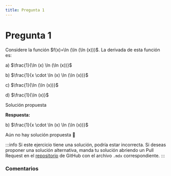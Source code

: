 ```yaml
---
title: Pregunta 1
---
```



# Pregunta 1

<div className="exercise">
Considere la función $f(x)=\ln (\ln (\ln (x)))$.
La derivada de esta función es:

a) $\frac{1}{\ln (x) \ln (\ln (x))}$

b) $\frac{1}{x \cdot \ln (x) \ln (\ln (x))}$

c) $\frac{1}{\ln (\ln (x))}$

d) $\frac{1}{\ln (x)}$
</div>

<MDXDetails>
<summary>Solución propuesta</summary>

<div className="exercise">

**Respuesta:**

b) $\frac{1}{x \cdot \ln (x) \ln (\ln (x))}$

Aún no hay solución propuesta 🥲
</div>

:::info
Si este ejercicio tiene una solución, podría estar incorrecta. Si deseas proponer una solución alternativa, manda tu solución abriendo
un Pull Request en el [repositorio](https://github.com/crow-rojas/apuntes-fundamentals/pulls) de GitHub con el archivo
`.mdx` correspondiente.
:::

</MDXDetails>

### Comentarios

<Disqus
  url="https://crow-rojas.github.io/apuntes-fundamentals/docs/mathematics/calculus-1-2-3/exercises/2019-1/p01"
  identifier="docs/mathematics/calculus-1-2-3/exercises/2019-1/p01"
  title="2019-1 Cálculo I, II y III - Pregunta 01"
/>
